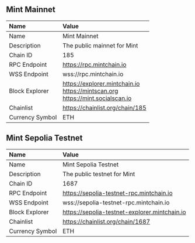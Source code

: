 ## Mint Mainnet

| Name            | Value                       |
| :-------------- | :-------------------------- |
| Name            | Mint Mainnet                |
| Description     | The public mainnet for Mint |
| Chain ID        | 185                         |
| RPC Endpoint    | https://rpc.mintchain.io    |
| WSS Endpoint    | wss://rpc.mintchain.io      |
| Block Explorer  | https://explorer.mintchain.io <br/> https://mintscan.org <br/> https://mint.socialscan.io |
| Chainlist       | https://chainlist.org/chain/185 |
| Currency Symbol | ETH                         |

## Mint Sepolia Testnet

| Name            | Value                                         |
| :-------------- | :-------------------------------------------- |
| Name            | Mint Sepolia Testnet                          |
| Description     | The public testnet for Mint                   |
| Chain ID        | 1687                                          |
| RPC Endpoint    | https://sepolia-testnet-rpc.mintchain.io      |
| WSS Endpoint    | wss://sepolia-testnet-rpc.mintchain.io        |
| Block Explorer  | https://sepolia-testnet-explorer.mintchain.io |
| Chainlist       | https://chainlist.org/chain/1687              |
| Currency Symbol | ETH                                           |